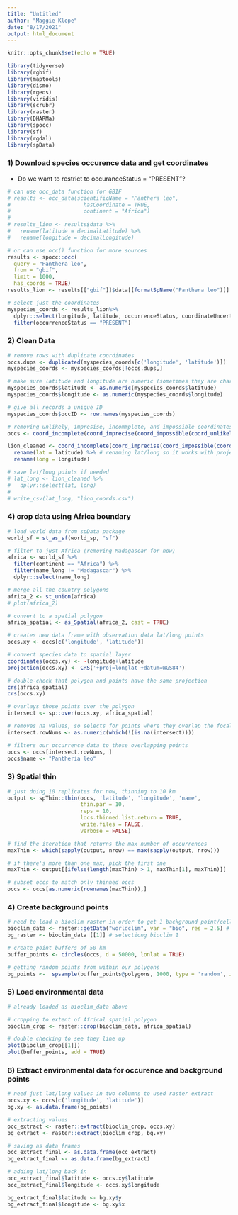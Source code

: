 ```yaml
---
title: "Untitled"
author: "Maggie Klope"
date: "8/17/2021"
output: html_document
---
```


```r
knitr::opts_chunk$set(echo = TRUE)

library(tidyverse)
library(rgbif)
library(maptools)
library(dismo)
library(rgeos)
library(viridis)
library(scrubr)
library(raster)
library(DHARMa)
library(spocc)
library(sf)
library(rgdal)
library(spData)
```

### 1) Download species occurence data and get coordinates
- Do we want to restrict to occuranceStatus = "PRESENT"?
```r

# can use occ_data function for GBIF
# results <- occ_data(scientificName = "Panthera leo", 
#                       hasCoordinate = TRUE, 
#                       continent = "Africa")
# 
# results_lion <- results$data %>% 
#   rename(latitude = decimalLatitude) %>% 
#   rename(longitude = decimalLongitude)

# or can use occ() function for more sources
results <- spocc::occ(
  query = "Panthera leo", 
  from = "gbif", 
  limit = 1000,
  has_coords = TRUE)
results_lion <- results[["gbif"]]$data[[formatSpName("Panthera leo")]]

# select just the coordinates
myspecies_coords <- results_lion%>%
  dplyr::select(longitude, latitude, occurrenceStatus, coordinateUncertaintyInMeters, institutionCode, references) %>%
  filter(occurrenceStatus == "PRESENT")

```

### 2) Clean Data
```r
# remove rows with duplicate coordinates
occs.dups <- duplicated(myspecies_coords[c('longitude', 'latitude')])
myspecies_coords <- myspecies_coords[!occs.dups,]

# make sure latitude and longitude are numeric (sometimes they are characters)
myspecies_coords$latitude <- as.numeric(myspecies_coords$latitude)
myspecies_coords$longitude <- as.numeric(myspecies_coords$longitude)

# give all records a unique ID
myspecies_coords$occID <- row.names(myspecies_coords)

# removing unlikely, impresise, incommplete, and impossible coordinates
occs <- coord_incomplete(coord_imprecise(coord_impossible(coord_unlikely(myspecies_coords))))

lion_cleaned <- coord_incomplete(coord_imprecise(coord_impossible(coord_unlikely(myspecies_coords))))%>%
  rename(lat = latitude) %>% # renaming lat/long so it works with projection later on?
  rename(long = longitude)

# save lat/long points if needed
# lat_long <- lion_cleaned %>% 
#   dplyr::select(lat, long)
# 
# write_csv(lat_long, "lion_coords.csv")

```

### 4) crop data using Africa boundary

```r
# load world data from spData package
world_sf = st_as_sf(world_sp, "sf")

# filter to just Africa (removing Madagascar for now)
africa <- world_sf %>% 
  filter(continent == "Africa") %>% 
  filter(name_long != "Madagascar") %>% 
  dplyr::select(name_long)

# merge all the country polygons
africa_2 <- st_union(africa)
# plot(africa_2)

# convert to a spatial polygon
africa_spatial <- as_Spatial(africa_2, cast = TRUE)

# creates new data frame with observation data lat/long points
occs.xy <- occs[c('longitude', 'latitude')]

# convert species data to spatial layer
coordinates(occs.xy) <- ~longitude+latitude
projection(occs.xy) <- CRS('+proj=longlat +datum=WGS84')

# double-check that polygon and points have the same projection
crs(africa_spatial)
crs(occs.xy)

# overlays those points over the polygon
intersect <- sp::over(occs.xy, africa_spatial)

# removes na values, so selects for points where they overlap the focal polygon
intersect.rowNums <- as.numeric(which(!(is.na(intersect))))

# filters our occurrence data to those overlapping points
occs <- occs[intersect.rowNums, ]
occs$name <- "Pantheria leo"

```

### 3) Spatial thin

```r
# just doing 10 replicates for now, thinning to 10 km
output <- spThin::thin(occs, 'latitude', 'longitude', 'name', 
                       thin.par = 10, 
                       reps = 10, 
                       locs.thinned.list.return = TRUE, 
                       write.files = FALSE, 
                       verbose = FALSE)

# find the iteration that returns the max number of occurrences
maxThin <- which(sapply(output, nrow) == max(sapply(output, nrow)))

# if there's more than one max, pick the first one
maxThin <- output[[ifelse(length(maxThin) > 1, maxThin[1], maxThin)]]  

# subset occs to match only thinned occs
occs <- occs[as.numeric(rownames(maxThin)),]  

```

### 4) Create background points

```r
# need to load a bioclim raster in order to get 1 background point/cell
bioclim_data <- raster::getData("worldclim", var = "bio", res = 2.5) # downloading worldclim data
bg_raster <- bioclim_data [[1]] # selectiong bioclim 1

# create point buffers of 50 km
buffer_points <- circles(occs, d = 50000, lonlat = TRUE)

# getting random points from within our polygons
bg_points <-  spsample(buffer_points@polygons, 1000, type = 'random', iter = 1000)

```

### 5) Load environmental data

```r
# already loaded as bioclim_data above

# cropping to extent of Africal spatial polygon
bioclim_crop <- raster::crop(bioclim_data, africa_spatial)

# double checking to see they line up
plot(bioclim_crop[[1]])
plot(buffer_points, add = TRUE)

```


### 6) Extract environmental data for occurence and background points

```r
# need just lat/long values in two columns to used raster extract
occs.xy <- occs[c('longitude', 'latitude')]
bg.xy <- as.data.frame(bg_points)

# extracting values
occ_extract <- raster::extract(bioclim_crop, occs.xy)
bg_extract <- raster::extract(bioclim_crop, bg.xy)

# saving as data frames
occ_extract_final <- as.data.frame(occ_extract)
bg_extract_final <- as.data.frame(bg_extract)

# adding lat/long back in
occ_extract_final$latitude <- occs.xy$latitude
occ_extract_final$longitude <- occs.xy$longitude

bg_extract_final$latitude <- bg.xy$y
bg_extract_final$longitude <- bg.xy$x

```

